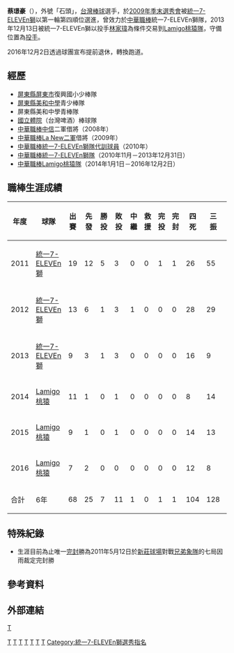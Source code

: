 {{Infobox 中華職棒選手|
bgcolor1= #|
bgcolor2= #|
textcolor1= #|
textcolor2= #|
name=蔡璟豪|
image=蔡璟豪.jpg|
width=300|
position=投手|
team=|
number=|
bats=右|
throws=右|
birthdate={{birth_date_and_age|1987|6|1|mf=y}}|
birthplace={{TWN}}[[新竹市|新竹市]]|
debutdate=3月20日|
debutyear=2011年|
debutteam=統一7-ELEVEn獅隊|
statyear=2016年10月14日|
stat1label=勝投—敗投|
stat1value=7—11|
stat2label=中繼－救援|
stat2value=1－0|
stat3label=三振－四死|
stat3value=128－104|
stat4label=防禦率|
stat4value=6.48|
teams=<nowiki></nowiki>
*[[統一獅|統一獅]]（2010年－2013年）
*[[Lamigo桃猿|Lamigo桃猿]]（2014年－2016年）
}}
'''蔡璟豪'''（{{bd|1987年|6月1日|catIdx=T蔡}}），外號「石頭」，[[台灣|台灣]][[棒球|棒球]]選手，於[[中華職棒歷年選秀會#職棒二十一年（2010年）|2009年季末選秀會]]被[[統一7-ELEVEn獅|統一7-ELEVEn獅]]以第一輪第四順位選進，曾效力於[[中華職棒|中華職棒]]統一7-ELEVEn獅隊，2013年12月13日被統一7-ELEVEn獅以投手[[林家瑋|林家瑋]]為條件交易到[[Lamigo桃猿隊|Lamigo桃猿隊]]，守備位置為[[投手|投手]]。

2016年12月2日透過球團宣布提前退休，轉換跑道。

==經歷==
*[[屏東縣|屏東縣]][[屏東市|屏東市]]復興國小少棒隊
*[[屏東縣私立美和高級中學|屏東縣美和中學]]青少棒隊
*屏東縣美和中學青棒隊
*[[國立體育大學|國立體院]]（台灣啤酒）棒球隊
*[[中華職棒|中華職棒]][[中信鯨|中信]]二軍借將（2008年）
*[[中華職棒|中華職棒]][[La_New二軍|La New二軍]]借將（2009年）
*[[中華職棒|中華職棒]][[統一7-ELEVEn獅隊|統一7-ELEVEn獅隊]][[代訓球員|代訓球員]]（2010年）
*[[中華職棒|中華職棒]][[統一7-ELEVEn獅隊|統一7-ELEVEn獅隊]]（2010年11月－2013年12月31日）
*[[中華職棒|中華職棒]][[Lamigo桃猿隊|Lamigo桃猿隊]]（2014年1月1日－2016年12月2日）

==職棒生涯成績==
{|Border=1 WIDTH=800PX
|- align="center"
!年度||球隊||出賽||先發||勝投||敗投||中繼||救援||完投||完封||四死||三振||責失||投球局數||自責分率||被上壘率
|- align=center
|2011||[[統一7-ELEVEn獅|統一7-ELEVEn獅]]||19||12||5||3||0||0||1||1||26||55||44||75.0||5.28||1.43
|- align=center
|2012||[[統一7-ELEVEn獅|統一7-ELEVEn獅]]||13||6||1||3||1||0||0||0||28||29||17||40.1||3.79||1.61
|- align=center
|2013||[[統一7-ELEVEn獅|統一7-ELEVEn獅]]||9||3||1||3||0||0||0||0||16||9||18||15.1||10.57||2.22
|- align=center
|2014||[[Lamigo桃猿|Lamigo桃猿]]||11||1||0||1||0||0||0||0||8||14||12||18.0||6.00||1.89
|- align=center
|2015||[[Lamigo桃猿|Lamigo桃猿]]||9||1||0||1||0||0||0||0||14||13||26||18.2||12.54||2.36
|- align=center
|2016||[[Lamigo桃猿|Lamigo桃猿]]||7||2||0||0||0||0||0||0||12||8||17||18.2||8.20||1.77
|- style="background:#069;color:#FFFFFF" align="center" 
!合計!!6年!!68||25||7||11||1||0||1||1||104||128||134||186.0||6.48||1.70
|}
==特殊紀錄==
*生涯目前為止唯一[[完封|完封]]勝為2011年5月12日於[[新莊體育場棒球場|新莊球場]]對戰[[兄弟象隊|兄弟象隊]]的七局因雨裁定完封勝
==參考資料==
{{reflist}}
==外部連結==
{{台灣棒球維基館}}
{{中華職棒球員資料|id=R289|name=蔡璟豪}}
{{2004年第二十一屆IBA世界青棒錦標賽中華青棒代表隊}}

[[Category:台灣棒球運動員|T]]
[[Category:中華青棒隊選手|T]]
[[Category:統一7-ELEVEn獅隊球員|T]]
[[category:Lamigo桃猿隊球員|T]]
[[Category:美和中學青少棒隊|T]]
[[Category:國立體育大學校友|T]]
[[Category:新竹市人|T]]
[[Category:蔡姓|T]]
[[Category:統一7-ELEVEn獅選秀指名|Category:統一7-ELEVEn獅選秀指名]]